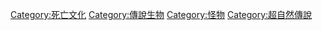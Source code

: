 {{Category main}}{{Commonscat|Undead}}

[[Category:死亡文化|Category:死亡文化]]
[[Category:傳說生物|Category:傳說生物]]
[[Category:怪物|Category:怪物]]
[[Category:超自然傳說|Category:超自然傳說]]